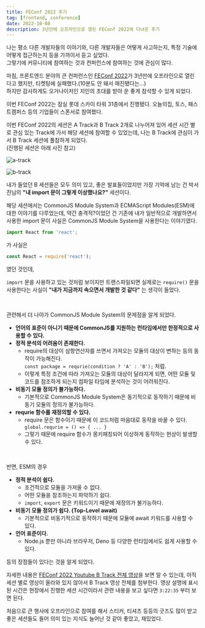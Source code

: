```yaml
---
title: FEConf 2022 후기
tag: [frontend, conference]
date: 2022-10-08
description: 3년만에 오프라인으로 열린 FEConf 2022에 다녀온 후기
---
```


나는 평소 다른 개발자들의 이야기와, 다른 개발자들은 어떻게 사고하는지, 특정 기술에 어떻게 접근하는지 등을 가까이서 듣고 싶었다.  
그렇기에 커뮤니티에 참여하는 것과 컨퍼런스에 참여하는 것에 관심이 많다.

마침, 프론트엔드 분야의 큰 컨퍼런스인 [FEConf 2022](https://2022.feconf.kr/)가 3년만에 오프라인으로 열린다고 했지만, 티켓팅에 실패했다.(10분도 안 돼서 매진됐다는...)  
하지만 감사하게도 오거나이저인 지인의 초대를 받아 운 좋게 참석할 수 있게 되었다.

이번 FEConf 2022는 잠실 롯데 스카이 타워 31층에서 진행됐다. 오늘의집, 토스, 패스트캠퍼스 등의 기업들이 스폰서로 참여했다.

이번 FEConf 2022의 세션은 A Track과 B Track 2개로 나누어져 있어 세션 시간 별로 관심 있는 Track에 가서 해당 세션에 참여할 수 있었는데, 나는 B Track에 관심이 가서 B Track 세션에 풀참하게 되었다.  
(진행된 세션은 아래 사진 참고)

![a-track](/assets/articles/essay/feconf-2022/feconf-2022-a-track.png)

![b-track](/assets/articles/essay/feconf-2022/feconf-2022-b-track.png)

내가 들었던 B 세션들은 모두 의미 있고, 좋은 발표들이었지만 가장 기억에 남는 건 박서진님의 **"내 import 문이 그렇게 이상했나요?"** 세션이다.

해당 세션에서는 CommonJS Module System과 ECMAScript Modules(ESM)에 대한 이야기를 다루었는데, 약간 충격적?이었던 건 기존에 내가 일반적으로 개발하면서 사용한 import 문이 사실은 CommonJS Module System을 사용한다는 이야기였다.

```typescript jsx
import React from 'react';
```

가 사실은

```typescript jsx
const React = require('react');
```

였던 것인데,

`import` 문을 사용하고 있는 것처럼 보이지만 트랜스파일되면 실제로는 `require()` 문을 사용한다는 사실이 **"내가 지금까지 속으면서 개발한 것 같다"** 는 생각이 들었다.

<br />

관련해서 더 나아가 CommonJS Module System의 문제점을 알게 되었다.

- **언어의 표준이 아니기 때문에 CommonJS를 지원하는 런타임에서만 한정적으로 사용할 수 있다.**
- **정적 분석의 어려움이 존재한다.**
  - require의 대상이 삼항연산자를 쓰면서 가져오는 모듈의 대상이 변하는 등의 동작이 가능해진다.  
    `const package = requrie(condition ? 'A' : 'B');` 처럼.
  - 이렇게 특정 조건에 따라 가져오는 모듈의 대상이 달라지게 되면, 어떤 모듈 및 코드를 참조하게 되는지 컴파일 타임에 분석하는 것이 어려워진다.
- **비동기 모듈 정의가 불가능하다.**
  - 기본적으로 CommonJS Module System은 동기적으로 동작하기 때문에 비동기 모듈의 정의가 불가능하다.
- **requrie 함수를 재정의할 수 있다.**
  - require 문은 함수이기 때문에 이 코드처럼 마음대로 동작을 바꿀 수 있다.  
    `global.requrie = () => { ... }`
  - 그렇기 때문에 require 함수가 몽키패칭되어 이상하게 동작하는 현상이 발생할 수 있다.

<br />

반면, ESM의 경우

- **정적 분석이 쉽다.**
  - 조건적으로 모듈을 가져올 수 없다.
  - 어떤 모듈을 참조하는지 파악하기 쉽다.
  - `import`, `export` 문은 키워드이기 때문에 재정의가 불가능하다.
- **비동기 모듈 정의가 쉽다. (Top-Level await)**
  - 기본적으로 비동기적으로 동작하기 때문에 모듈에 await 키워드를 사용할 수 있다.
- **언어 표준이다.**
  - Node.js 뿐만 아니라 브라우저, Deno 등 다양한 런타임에서도 쉽게 사용할 수 있다.

등의 장점들이 있다는 것을 알게 되었다.

자세한 내용은 [FEConf 2022 Youtube B Track 전체 영상](https://www.youtube.com/watch?v=ajtpcFkXqqg)을 보면 알 수 있는데, 아직 세션 별로 영상이 올라와 있지 않아서 B Track 영상 전체를 첨부한다.
영상 설명에 표시된 시간은 현장에서 진행한 세션 시간이라서 관련 내용을 보고 싶다면 `3:22:35` 부터 보면 된다.

처음으로 큰 행사에 오프라인으로 참여를 해서 스티커, 티셔츠 등등의 굿즈도 많이 받고 좋은 세션들도 들어 의미 있는 지식도 늘어난 것 같아 좋았고, 재밌었다.
